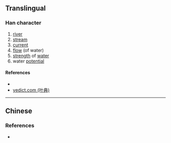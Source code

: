 {{character info/new}}
==Translingual==

===Han character===
{{Han char|rn=85|rad=水|as=02|sn=5|four=|canj=EO|ids=⿰氵人}}

# [[river]]
# [[stream]]
# [[current]]
# [[flow]] (of water)
# [[strength]] of [[water]]
# water [[potential]]

====References====
* {{Han ref|kx=0604.070|dkj=17108|hdz=31548.070|uh=6C44|ud=27716}}
*[http://yedict.com/htm/6C/6C44.htm yedict.com (叶典)]

----

==Chinese==
{{zh-see|㳁|v}}

===References===
* {{R:twedu|C06082-001}}